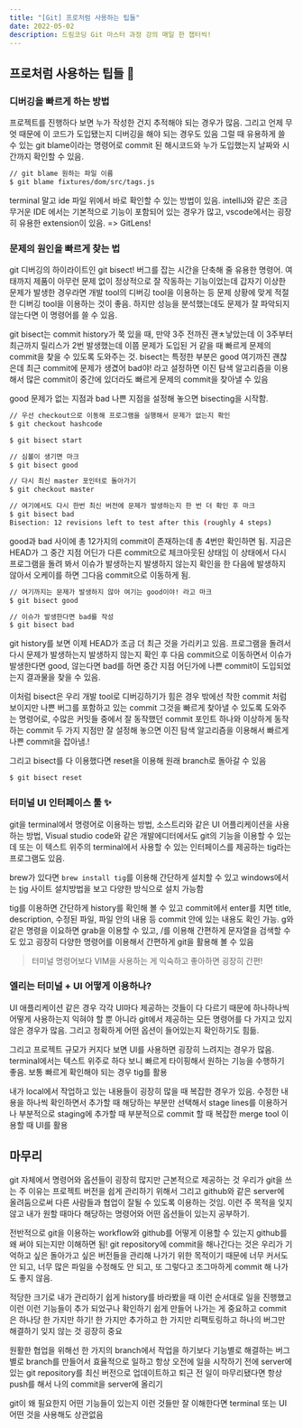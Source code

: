 ```yaml
---
title: "[Git] 프로처럼 사용하는 팁들"
date: 2022-05-02
description: 드림코딩 Git 마스터 과정 강의 매일 한 챕터씩!
---
```


## 프로처럼 사용하는 팁들 🚀

### 디버깅을 빠르게 하는 방법
프로젝트를 진행하다 보면 누가 작성한 건지 추적해야 되는 경우가 많음.
그리고 언제 무엇 때문에 이 코드가 도입됐는지 디버깅을 해야 되는 경우도 있음
그럴 때 유용하게 쓸 수 있는 git blame이라는 명령어로 commit 된 해시코드와 누가 도입했는지
날짜와 시간까지 확인할 수 있음. 
```bash
// git blame 원하는 파일 이름
$ git blame fixtures/dom/src/tags.js
```

terminal 말고 ide 파일 위에서 바로 확인할 수 있는 방법이 있음. intelliJ와 같은 조금 무거운 IDE
에서는 기본적으로 기능이 포함되어 있는 경우가 많고, vscode에서는 굉장히 유용한 extension이 있음.
=> GitLens!

### 문제의 원인을 빠르게 찾는 법
git 디버깅의 하이라이트인 git bisect! 버그를 잡는 시간을 단축해 줄 유용한 명령어.
여태까지 제품이 아무런 문제 없이 정상적으로 잘 작동하는 기능이었는데 갑자기 이상한 문제가
발생한 경우라면 개발 tool의 디버깅 tool을 이용하는 등 문제 상황에 맞게 적절한 디버깅 tool을 
이용하는 것이 좋음. 하지만 성능을 분석했는데도 문제가 잘 파악되지 않는다면 이 명령어를 쓸 수 있음.

git bisect는 commit history가 쭉 있을 때, 만약 3주 전까진 괜ㅊ낳았는데 이 3주부터 최근까지
릴리스가 2번 발생했는데 이쯤 문제가 도입된 거 같을 때 빠르게 문제의 commit을 찾을 수 있도록
도와주는 것. bisect는 특정한 부분은 good 여기까진 괜찮은데 최근 commit에 문제가 생겼어 bad야!
라고 설정하면 이진 탐색 알고리즘을 이용해서 많은 commit이 중간에 있더라도 빠르게 문제의 commit을 찾아낼 수 있음

good 문제가 없는 지점과 bad 나쁜 지점을 설정해 놓으면 bisecting을 시작함.
```bash
// 우선 checkout으로 이동해 프로그램을 실행해서 문제가 없는지 확인
$ git checkout hashcode

$ git bisect start

// 심볼이 생기면 마크
$ git bisect good

// 다시 최신 master 포인터로 돌아가기
$ git checkout master

// 여기에서도 다시 한번 최신 버전에 문제가 발생하는지 한 번 더 확인 후 마크
$ git bisect bad
Bisection: 12 revisions left to test after this (roughly 4 steps)
```
good과 bad 사이에 총 12가지의 commit이 존재하는데 총 4번만 확인하면 됨.
지금은 HEAD가 그 중간 지점 어딘가 다른 commit으로 체크아웃된 상태임 이 상태에서
다시 프로그램을 돌려 봐서 이슈가 발생하는지 발생하지 않는지 확인을 한 다음에
발생하지 않아서 오케이를 하면 그다음 commit으로 이동하게 됨.
```bash
// 여기까지는 문제가 발생하지 않아 여기는 good이야! 라고 마크
$ git bisect good

// 이슈가 발생한다면 bad를 작성
$ git bisect bad
```

git history를 보면 이제 HEAD가 조금 더 최근 것을 가리키고 있음. 프로그램을 돌려서
다시 문제가 발생하는지 발생하지 않는지 확인 후 다음 commit으로 이동하면서
이슈가 발생한다면 good, 않는다면 bad를 하면 중간 지점 어딘가에 나쁜 commit이 도입되었는지
결과물을 찾을 수 있음.

이처럼 bisect은 우리 개발 tool로 디버깅하기가 힘은 경우 밖에선 착한 commit 처럼 보이지만
나쁜 버그를 포함하고 있는 commit 그것을 빠르게 찾아낼 수 있도록 도와주는 명령어로,
수많은 커밋들 중에서 잘 동작했던 commit 포인트 하나와 이상하게 동작하는 commit 두 가지 지점만
잘 설정해 놓으면 이진 탐색 알고리즘을 이용해서 빠르게 나쁜 commit을 잡아냄.!

그리고 bisect를 다 이용했다면 reset을 이용해 원래 branch로 돌아갈 수 있음
```bash
$ git bisect reset
```

### 터미널 UI 인터페이스 툴 ✨
git을 terminal에서 명령어로 이용하는 방법, 소스트리와 같은 UI 어플리케이션을 사용하는 방법,
Visual studio code와 같은 개발에디터에서도 git의 기능을 이용할 수 있는데 또는 이 텍스트 위주의
terminal에서 사용할 수 있는 인터페이스를 제공하는 tig라는 프로그램도 있음.

brew가 있다면 `brew install tig`를 이용해 간단하게 설치할 수 있고 windows에서는 
[tig](https://jonas.github.io/tig/) 사이트 설치방법을 보고 다양한 방식으로 설치 가능함

tig를 이용하면 간단하게 history를 확인해 볼 수 있고 commit에서 enter를 치면
title, description, 수정된 파일, 파일 안의 내용 등 commit 안에 있는 내용도 확인 가능.
g와 같은 명령을 이요하면 grab을 이용할 수 있고, /를 이용해 간편하게 문자열을 검색할 수도 있고
굉장히 다양한 명령어를 이용해서 간편하게 git을 활용해 볼 수 있음

> 터미널 명령어보다 VIM을 사용하는 게 익숙하고 좋아하면 굉장히 간편!

### 엘리는 터미널 + UI 어떻게 이용하나?
UI 애플리케이션 같은 경우 각각 UI마다 제공하는 것들이 다 다르기 때문에 하나하나씩
어떻게 사용하는지 익혀야 할 뿐 아니라 git에서 제공하는 모든 명령어를 다 가지고 있지 
않은 경우가 많음. 그리고 정확하게 어떤 옵션이 들어있는지 확인하기도 힘듦.

그리고 프로젝트 규모가 커지다 보면 UI를 사용하면 굉장히 느려지는 경우가 많음. terminal에서는
텍스트 위주로 하다 보니 빠르게 타이핑해서 원하는 기능을 수행하기 좋음. 보통 빠르게 확인해야 되는
경우 tig를 활용

내가 local에서 작업하고 있는 내용들이 굉장히 많을 때 복잡한 경우가 있음.
수정한 내용을 하나씩 확인하면서 추가할 때 해당하는 부분만 선택해서 stage lines를 이용하거나
부분적으로 staging에 추가할 때 부분적으로 commit 할 때 복잡한 merge tool 이용할 때 UI를 활용

## 마무리
git 자체에서 명령어와 옵션들이 굉장히 많지만 근본적으로 제공하는 것 우리가 git을 쓰는 주 이유는
프로젝트 버전을 쉽게 관리하기 위해서 그리고 github와 같은 server에 올려둠으로써 다른 사람들과
협업이 잘될 수 있도록 이용하는 것임. 이런 주 목적을 잊지 않고 내가 원할 때마다 해당하는 명령어와
어떤 옵션들이 있는지 공부하기.

전반적으로 git을 이용하는 workflow와 github를 어떻게 이용할 수 있는지 github를 왜 써야 되는지만
이해하면 됨! git repository에 commit을 해나간다는 것은 우리가 기억하고 싶은 돌아가고 싶은 버전들을
관리해 나가기 위한 목적이기 때문에 너무 커서도 안 되고, 너무 많은 파일을 수정해도 안 되고,
또 그렇다고 조그마하게 commit 해 나가도 좋지 않음.

적당한 크기로 내가 관리하기 쉽게 history를 바라봤을 때 이런 순서대로 일을 진행했고
이런 이런 기능들이 추가 되었구나 확인하기 쉽게 만들어 나가는 게 중요하고
commit은 하나당 한 가지만 하기! 한 가지만 추가하고 한 가지만 리팩토링하고 하나의 버그만 해결하기
잊지 않는 것 굉장히 중요

원활한 협업을 위해선 한 가지의 branch에서 작업을 하기보다 기능별로 해결하는 버그 별로 branch를 
만들어서 효율적으로 일하고 항상 오전에 일을 시작하기 전에 server에 있는 git repository를
최신 버전으로 업데이트하고 퇴근 전 일이 마무리됐다면 항상 push를 해서 나의 commit을 server에 올리기

git이 왜 필요한지 어떤 기능들이 있는지 이런 것들만 잘 이해한다면 terminal 또는 UI 어떤 것을 사용해도 상관없음